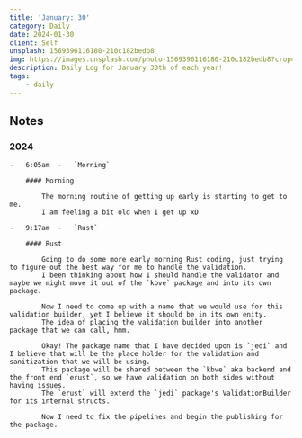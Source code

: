 ```yaml
---
title: 'January: 30'
category: Daily
date: 2024-01-30
client: Self
unsplash: 1569396116180-210c182bedb8
img: https://images.unsplash.com/photo-1569396116180-210c182bedb8?crop=entropy&cs=srgb&fm=jpg&ixid=MnwzNjM5Nzd8MHwxfHJhbmRvbXx8fHx8fHx8fDE2ODE3NDg2ODY&ixlib=rb-4.0.3&q=85
description: Daily Log for January 30th of each year!
tags:
    - daily
---
```


## Notes

### 2024

    -   6:05am  -   `Morning`

        #### Morning
        
            The morning routine of getting up early is starting to get to me.
            I am feeling a bit old when I get up xD

    -   9:17am  -   `Rust`

        #### Rust

            Going to do some more early morning Rust coding, just trying to figure out the best way for me to handle the validation.
            I been thinking about how I should handle the validator and maybe we might move it out of the `kbve` package and into its own package.

            Now I need to come up with a name that we would use for this validation builder, yet I believe it should be in its own enity.
            The idea of placing the validation builder into another package that we can call, hmm.

            Okay! The package name that I have decided upon is `jedi` and I believe that will be the place holder for the validation and sanitization that we will be using.
            This package will be shared between the `kbve` aka backend and the front end `erust`, so we have validation on both sides without having issues.
            The `erust` will extend the `jedi` package's ValidationBuilder for its internal structs.
    
            Now I need to fix the pipelines and begin the publishing for the package.
        